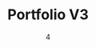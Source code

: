 ---
date: '4'
color: '#D5CFE2'
title: 'Portfolio V3'
cover: '/content/PortfolioV3/PortfolioV3_Mockup.png'
github: 'https://github.com/arianadaris/personal-portfolio'
tags:
    - UX/UI Design
    - ReactJS
    - HTML/CSS
    - Framer Motion
    - Figma
---
